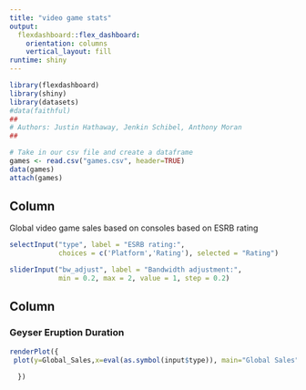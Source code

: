 ```yaml
---
title: "video game stats"
output: 
  flexdashboard::flex_dashboard:
    orientation: columns
    vertical_layout: fill
runtime: shiny
---
```


```r
library(flexdashboard)
library(shiny)
library(datasets)
#data(faithful)
##
# Authors: Justin Hathaway, Jenkin Schibel, Anthony Moran
##

# Take in our csv file and create a dataframe
games <- read.csv("games.csv", header=TRUE)
data(games)
attach(games)
```

Column {.sidebar}
-----------------------------------------------------------------------

Global video game sales based on consoles based on ESRB rating

```r
selectInput("type", label = "ESRB rating:",
            choices = c('Platform','Rating'), selected = "Rating")

sliderInput("bw_adjust", label = "Bandwidth adjustment:",
            min = 0.2, max = 2, value = 1, step = 0.2)
```

Column
-----------------------------------------------------------------------

### Geyser Eruption Duration

```r
renderPlot({
 plot(y=Global_Sales,x=eval(as.symbol(input$type)), main="Global Sales", col="blue",ylab="Number of Games", xlab="Copies Sold (in millions)")
  
  })
```
